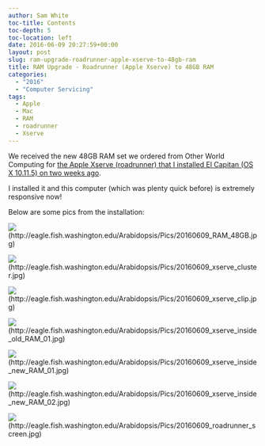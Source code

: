 ```yaml
---
author: Sam White
toc-title: Contents
toc-depth: 5
toc-location: left
date: 2016-06-09 20:27:59+00:00
layout: post
slug: ram-upgrade-roadrunner-apple-xserve-to-48gb-ram
title: RAM Upgrade - Roadrunner (Apple Xserve) to 48GB RAM
categories:
  - "2016"
  - "Computer Servicing"
tags:
  - Apple
  - Mac
  - RAM
  - roadrunner
  - Xserve
---
```


We received the new 48GB RAM set we ordered from Other World Computing for [the Apple Xserve (roadrunner) that I installed El Capitan (OS X 10.11.5) on two weeks ago](https://robertslab.github.io/sams-notebook/posts/2016/2016-05-31-computer-setup-cluster-node003-conversion/).

I installed it and this computer (which was plenty quick before) is extremely responsive now!

Below are some pics from the installation:

![](https://eagle.fish.washington.edu/Arabidopsis/Pics/20160609_RAM_48GB.jpg)(http://eagle.fish.washington.edu/Arabidopsis/Pics/20160609_RAM_48GB.jpg)

![](https://eagle.fish.washington.edu/Arabidopsis/Pics/20160609_xserve_cluster.jpg)(http://eagle.fish.washington.edu/Arabidopsis/Pics/20160609_xserve_cluster.jpg)

![](https://eagle.fish.washington.edu/Arabidopsis/Pics/20160609_xserve_clip.jpg)(http://eagle.fish.washington.edu/Arabidopsis/Pics/20160609_xserve_clip.jpg)

![](https://eagle.fish.washington.edu/Arabidopsis/Pics/20160609_xserve_inside_old_RAM_01.jpg)(http://eagle.fish.washington.edu/Arabidopsis/Pics/20160609_xserve_inside_old_RAM_01.jpg)

![](https://eagle.fish.washington.edu/Arabidopsis/Pics/20160609_xserve_inside_new_RAM_01.jpg)(http://eagle.fish.washington.edu/Arabidopsis/Pics/20160609_xserve_inside_new_RAM_01.jpg)

![](https://eagle.fish.washington.edu/Arabidopsis/Pics/20160609_xserve_inside_new_RAM_02.jpg)(http://eagle.fish.washington.edu/Arabidopsis/Pics/20160609_xserve_inside_new_RAM_02.jpg)

![](https://eagle.fish.washington.edu/Arabidopsis/Pics/20160609_roadrunner_screen.jpg)(http://eagle.fish.washington.edu/Arabidopsis/Pics/20160609_roadrunner_screen.jpg)
